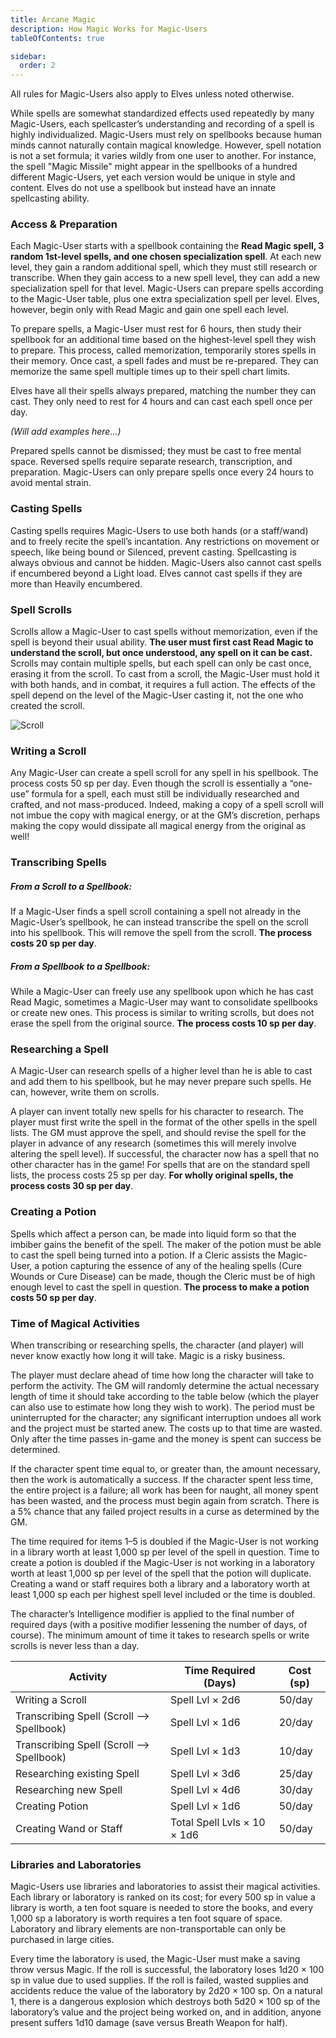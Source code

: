 ```yaml
---
title: Arcane Magic
description: How Magic Works for Magic-Users
tableOfContents: true

sidebar:
  order: 2
---
```



<Aside type="caution" title="Notes on spellcasters">
  All rules for Magic-Users also apply to Elves unless noted otherwise.
</Aside>

While spells are somewhat standardized effects used repeatedly by many Magic-Users, each spellcaster’s understanding and recording of a spell is highly individualized. Magic-Users must rely on
spellbooks because human minds cannot naturally contain magical knowledge. However, spell notation is not a set formula; it varies wildly from one user to another. For instance, the spell "Magic
Missile" might appear in the spellbooks of a hundred different Magic-Users, yet each version would be unique in style and content. Elves do not use a spellbook but instead have an innate spellcasting
ability.

### Access & Preparation

Each Magic-User starts with a spellbook containing the **Read Magic spell, 3 random 1st-level spells, and one chosen specialization spell**. At each new level, they gain a random additional spell,
which they must still research or transcribe. When they gain access to a new spell level, they can add a new specialization spell for that level. Magic-Users can prepare spells according to the
Magic-User table, plus one extra specialization spell per level. Elves, however, begin only with Read Magic and gain one spell each level.

To prepare spells, a Magic-User must rest for 6 hours, then study their spellbook for an additional time based on the highest-level spell they wish to prepare. This process, called memorization,
temporarily stores spells in their memory. Once cast, a spell fades and must be re-prepared. They can memorize the same spell multiple times up to their spell chart limits.

Elves have all their spells always prepared, matching the number they can cast. They only need to rest for 4 hours and can cast each spell once per day.

_(Will add examples here...)_

Prepared spells cannot be dismissed; they must be cast to free mental space. Reversed spells require separate research, transcription, and preparation. Magic-Users can only prepare spells once every
24 hours to avoid mental strain.

### Casting Spells

Casting spells requires Magic-Users to use both hands (or a staff/wand) and to freely recite the spell’s incantation. Any restrictions on movement or speech, like being bound or Silenced, prevent
casting. Spellcasting is always obvious and cannot be hidden. Magic-Users also cannot cast spells if encumbered beyond a Light load. Elves cannot cast spells if they are more than Heavily encumbered.

### Spell Scrolls

Scrolls allow a Magic-User to cast spells without memorization, even if the spell is beyond their usual ability. **The user must first cast Read Magic to understand the scroll, but once understood,
any spell on it can be cast.** Scrolls may contain multiple spells, but each spell can only be cast once, erasing it from the scroll. To cast from a scroll, the Magic-User must hold it with both
hands, and in combat, it requires a full action. The effects of the spell depend on the level of the Magic-User casting it, not the one who created the scroll.

![Scroll](/Scrolls_1b.png)

### Writing a Scroll

Any Magic-User can create a spell scroll for any spell in his spellbook. The process costs 50 sp per day. Even though the scroll is essentially a “one-use” formula for a spell, each must still be
individually researched and crafted, and not mass-produced. Indeed, making a copy of a spell scroll will not imbue the copy with magical energy, or at the GM’s discretion, perhaps making the copy
would dissipate all magical energy from the original as well!

### Transcribing Spells

##### From a Scroll to a Spellbook:

If a Magic-User finds a spell scroll containing a spell not already in the Magic-User’s spellbook, he can instead transcribe the spell on the scroll into his spellbook. This will remove the spell from
the scroll. **The process costs 20 sp per day**.

##### From a Spellbook to a Spellbook:

While a Magic-User can freely use any spellbook upon which he has cast Read Magic, sometimes a Magic-User may want to consolidate spellbooks or create new ones. This process is similar to writing
scrolls, but does not erase the spell from the original source. **The process costs 10 sp per day**.

### Researching a Spell

A Magic-User can research spells of a higher level than he is able to cast and add them to his spellbook, but he may never prepare such spells. He can, however, write them on scrolls.

A player can invent totally new spells for his character to research. The player must first write the spell in the format of the other spells in the spell lists. The GM must approve the spell, and
should revise the spell for the player in advance of any research (sometimes this will merely involve altering the spell level). If successful, the character now has a spell that no other character
has in the game! For spells that are on the standard spell lists, the process costs 25 sp per day. **For wholly original spells, the process costs 30 sp per day**.

### Creating a Potion

Spells which affect a person can, be made into liquid form so that the imbiber gains the benefit of the spell. The maker of the potion must be able to cast the spell being turned into a potion. If a
Cleric assists the Magic-User, a potion capturing the essence of any of the healing spells (Cure Wounds or Cure Disease) can be made, though the Cleric must be of high enough level to cast the spell
in question. **The process to make a potion costs 50 sp per day**.

### Time of Magical Activities

When transcribing or researching spells, the character (and player) will never know exactly how long it will take. Magic is a risky business.

The player must declare ahead of time how long the character will take to perform the activity. The GM will randomly determine the actual necessary length of time it should take according to the table
below (which the player can also use to estimate how long they wish to work). The period must be uninterrupted for the character; any significant interruption undoes all work and the project must be
started anew. The costs up to that time are wasted. Only after the time passes in-game and the money is spent can success be determined.

If the character spent time equal to, or greater than, the amount necessary, then the work is automatically a success. If the character spent less time, the entire project is a failure; all work has
been for naught, all money spent has been wasted, and the process must begin again from scratch. There is a 5% chance that any failed project results in a curse as determined by the GM.

The time required for items 1–5 is doubled if the Magic-User is not working in a library worth at least 1,000 sp per level of the spell in question. Time to create a potion is doubled if the
Magic-User is not working in a laboratory worth at least 1,000 sp per level of the spell that the potion will duplicate. Creating a wand or staff requires both a library and a laboratory worth at
least 1,000 sp each per highest spell level included or the time is doubled.

The character’s Intelligence modifier is applied to the final number of required days (with a positive modifier lessening the number of days, of course). The minimum amount of time it takes to
research spells or write scrolls is never less than a day.

| Activity                                  | Time Required (Days)        | Cost (sp) |
| ----------------------------------------- | --------------------------- | --------- |
| Writing a Scroll                          | Spell Lvl × 2d6             | 50/day    |
| Transcribing Spell (Scroll --> Spellbook) | Spell Lvl × 1d6             | 20/day    |
| Transcribing Spell (Scroll --> Spellbook) | Spell Lvl × 1d3             | 10/day    |
| Researching existing Spell                | Spell Lvl × 3d6             | 25/day    |
| Researching new Spell                     | Spell Lvl × 4d6             | 30/day    |
| Creating Potion                           | Spell Lvl × 1d6             | 50/day    |
| Creating Wand or Staff                    | Total Spell Lvls × 10 × 1d6 | 50/day    |

### Libraries and Laboratories

Magic-Users use libraries and laboratories to assist their magical activities. Each library or laboratory is ranked on its cost; for every 500 sp in value a library is worth, a ten foot square is
needed to store the books, and every 1,000 sp a laboratory is worth requires a ten foot square of space. Laboratory and library elements are non-transportable can only be purchased in large cities.

Every time the laboratory is used, the Magic-User must make a saving throw versus Magic. If the roll is successful, the laboratory loses 1d20 × 100 sp in value due to used supplies. If the roll is
failed, wasted supplies and accidents reduce the value of the laboratory by 2d20 × 100 sp. On a natural 1, there is a dangerous explosion which destroys both 5d20 × 100 sp of the laboratory’s value
and the project being worked on, and in addition, anyone present suffers 1d10 damage (save versus Breath Weapon for half).

